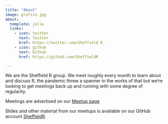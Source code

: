 ```yaml
---
title: "About"
image: profile.jpg
about:
  template: jolla
  links:
    - icon: twitter
      text: Twitter
      href: https://twitter.com/Sheffield_R_
    - icon: github
      text: Github
      href: https://github.com/SheffieldR

---
```


We are the Sheffield R group. We meet roughly every month to learn about and discuss R, the pandemic threw a spanner in
the works of that but we're looking to get meetings back up and running with some degree of regularity.

Meetings are advertised on our [Meetup page](http://www.meetup.com/SheffieldR-Sheffield-R-Users-Group/)

Slides and other material from our meetups is available on our GitHub account [SheffieldR](https://github.com/SheffieldR/).
